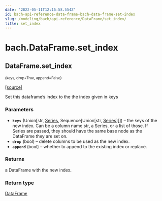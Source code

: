 ```yaml
---
date: '2022-05-11T12:15:58.554Z'
id: bach-api-reference-data-frame-bach-data-frame-set-index
slug: /modeling/bach/api-reference/DataFrame/set_index/
title: set_index
---
```


# bach.DataFrame.set_index

<div className="method">

## <span className="additional-name">DataFrame.</span><span className="name">set_index</span>

<small className="parameter-list">(<span className="parameter" id="keys">keys</span>, <span className="parameter" id="drop">drop=True</span>, <span className="parameter" id="append">append=False</span></small>)


&#8203;<span className="view-source">[[source]](https://github.com/objectiv/objectiv-analytics/blob/main/bach/bach/dataframe.py)</span>

<div className="content">

Set this dataframe’s index to the the index given in keys


### Parameters

* **`keys`** (Union[str, [Series](/modeling/bach/api-reference/Series/index.mdx), Sequence[Union[str, [Series](/modeling/bach/api-reference/Series/index.mdx)]]]) – the keys of the new index. Can be a column name str, a Series, or a list of those. If
Series are passed, they should have the same base node as the DataFrame they are set on.
* **`drop`** (bool) – delete columns to be used as the new index.
* **`append`** (bool) – whether to append to the existing index or replace.



### Returns

a DataFrame with the new index.



### Return type

[DataFrame](/modeling/bach/api-reference/DataFrame/index.mdx)



</div>


</div>
